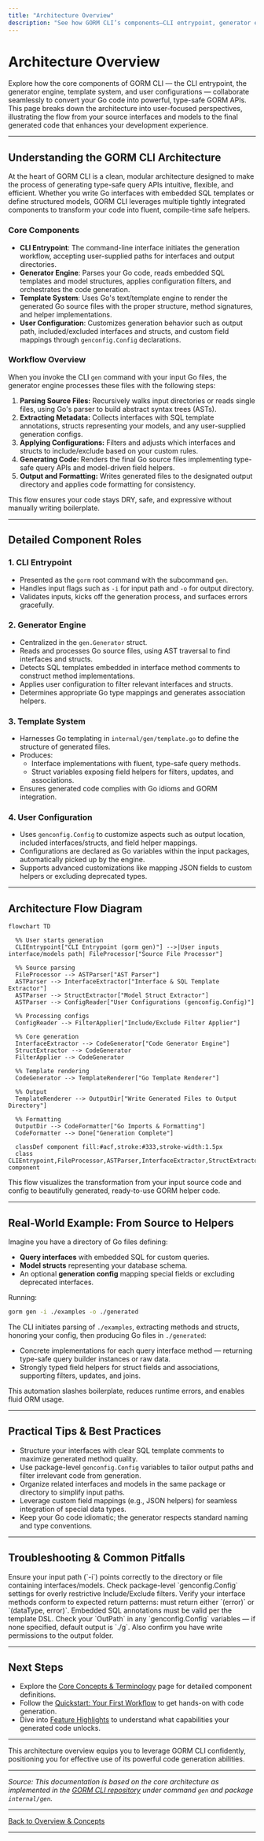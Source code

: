 ```yaml
---
title: "Architecture Overview"
description: "See how GORM CLI’s components—CLI entrypoint, generator engine, template system, and user configs—fit together to translate Go interfaces and models into powerful, type-safe APIs. Includes a mermaid diagram showing the flow from source code to generated helpers."
---
```


# Architecture Overview

Explore how the core components of GORM CLI — the CLI entrypoint, the generator engine, template system, and user configurations — collaborate seamlessly to convert your Go code into powerful, type-safe GORM APIs. This page breaks down the architecture into user-focused perspectives, illustrating the flow from your source interfaces and models to the final generated code that enhances your development experience.

---

## Understanding the GORM CLI Architecture

At the heart of GORM CLI is a clean, modular architecture designed to make the process of generating type-safe query APIs intuitive, flexible, and efficient. Whether you write Go interfaces with embedded SQL templates or define structured models, GORM CLI leverages multiple tightly integrated components to transform your code into fluent, compile-time safe helpers.

### Core Components

- **CLI Entrypoint**: The command-line interface initiates the generation workflow, accepting user-supplied paths for interfaces and output directories.
- **Generator Engine**: Parses your Go code, reads embedded SQL templates and model structures, applies configuration filters, and orchestrates the code generation.
- **Template System**: Uses Go's text/template engine to render the generated Go source files with the proper structure, method signatures, and helper implementations.
- **User Configuration**: Customizes generation behavior such as output path, included/excluded interfaces and structs, and custom field mappings through `genconfig.Config` declarations.

### Workflow Overview

When you invoke the CLI `gen` command with your input Go files, the generator engine processes these files with the following steps:

1. **Parsing Source Files:** Recursively walks input directories or reads single files, using Go's parser to build abstract syntax trees (ASTs).
2. **Extracting Metadata:** Collects interfaces with SQL template annotations, structs representing your models, and any user-supplied generation configs.
3. **Applying Configurations:** Filters and adjusts which interfaces and structs to include/exclude based on your custom rules.
4. **Generating Code:** Renders the final Go source files implementing type-safe query APIs and model-driven field helpers.
5. **Output and Formatting:** Writes generated files to the designated output directory and applies code formatting for consistency.

This flow ensures your code stays DRY, safe, and expressive without manually writing boilerplate.

---

## Detailed Component Roles

### 1. CLI Entrypoint

- Presented as the `gorm` root command with the subcommand `gen`.
- Handles input flags such as `-i` for input path and `-o` for output directory.
- Validates inputs, kicks off the generation process, and surfaces errors gracefully.

### 2. Generator Engine

- Centralized in the `gen.Generator` struct.
- Reads and processes Go source files, using AST traversal to find interfaces and structs.
- Detects SQL templates embedded in interface method comments to construct method implementations.
- Applies user configuration to filter relevant interfaces and structs.
- Determines appropriate Go type mappings and generates association helpers.

### 3. Template System

- Harnesses Go templating in `internal/gen/template.go` to define the structure of generated files.
- Produces:
  - Interface implementations with fluent, type-safe query methods.
  - Struct variables exposing field helpers for filters, updates, and associations.
- Ensures generated code complies with Go idioms and GORM integration.

### 4. User Configuration

- Uses `genconfig.Config` to customize aspects such as output location, included interfaces/structs, and field helper mappings.
- Configurations are declared as Go variables within the input packages, automatically picked up by the engine.
- Supports advanced customizations like mapping JSON fields to custom helpers or excluding deprecated types.

---

## Architecture Flow Diagram

```mermaid
flowchart TD

  %% User starts generation
  CLIEntrypoint["CLI Entrypoint (gorm gen)"] -->|User inputs interface/models path| FileProcessor["Source File Processor"]

  %% Source parsing
  FileProcessor --> ASTParser["AST Parser"]
  ASTParser --> InterfaceExtractor["Interface & SQL Template Extractor"]
  ASTParser --> StructExtractor["Model Struct Extractor"]
  ASTParser --> ConfigReader["User Configurations (genconfig.Config)"]

  %% Processing configs
  ConfigReader --> FilterApplier["Include/Exclude Filter Applier"]

  %% Core generation
  InterfaceExtractor --> CodeGenerator["Code Generator Engine"]
  StructExtractor --> CodeGenerator
  FilterApplier --> CodeGenerator

  %% Template rendering
  CodeGenerator --> TemplateRenderer["Go Template Renderer"]

  %% Output
  TemplateRenderer --> OutputDir["Write Generated Files to Output Directory"]

  %% Formatting
  OutputDir --> CodeFormatter["Go Imports & Formatting"]
  CodeFormatter --> Done["Generation Complete"]

  classDef component fill:#acf,stroke:#333,stroke-width:1.5px
  class CLIEntrypoint,FileProcessor,ASTParser,InterfaceExtractor,StructExtractor,ConfigReader,FilterApplier,CodeGenerator,TemplateRenderer,OutputDir,CodeFormatter,DONE component
```

This flow visualizes the transformation from your input source code and config to beautifully generated, ready-to-use GORM helper code.

---

## Real-World Example: From Source to Helpers

Imagine you have a directory of Go files defining:

- **Query interfaces** with embedded SQL for custom queries.
- **Model structs** representing your database schema.
- An optional **generation config** mapping special fields or excluding deprecated interfaces.

Running:

```bash
gorm gen -i ./examples -o ./generated
```

The CLI initiates parsing of `./examples`, extracting methods and structs, honoring your config, then producing Go files in `./generated`:

- Concrete implementations for each query interface method — returning type-safe query builder instances or raw data.
- Strongly typed field helpers for struct fields and associations, supporting filters, updates, and joins.

This automation slashes boilerplate, reduces runtime errors, and enables fluid ORM usage.

---

## Practical Tips & Best Practices

- Structure your interfaces with clear SQL template comments to maximize generated method quality.
- Use package-level `genconfig.Config` variables to tailor output paths and filter irrelevant code from generation.
- Organize related interfaces and models in the same package or directory to simplify input paths.
- Leverage custom field mappings (e.g., JSON helpers) for seamless integration of special data types.
- Keep your Go code idiomatic; the generator respects standard naming and type conventions.

---

## Troubleshooting & Common Pitfalls

<AccordionGroup title="Troubleshooting Common Issues with Architecture and Generation Workflow">
<Accordion title="Generated Files Missing or Empty">
Ensure your input path (`-i`) points correctly to the directory or file containing interfaces/models. Check package-level `genconfig.Config` settings for overly restrictive Include/Exclude filters.
</Accordion>
<Accordion title="Generation Errors About Method Return Types">
Verify your interface methods conform to expected return patterns: must return either `(error)` or `(dataType, error)`. Embedded SQL annotations must be valid per the template DSL.
</Accordion>
<Accordion title="Output Directory Not Respected">
Check your `OutPath` in any `genconfig.Config` variables — if none specified, default output is `./g`. Also confirm you have write permissions to the output folder.
</Accordion>
</AccordionGroup>

---

## Next Steps

- Explore the [Core Concepts & Terminology](overview/architecture-and-concepts/core-concepts-terminology) page for detailed component definitions.
- Follow the [Quickstart: Your First Workflow](overview/architecture-and-concepts/quickstart-workflow) to get hands-on with code generation.
- Dive into [Feature Highlights](overview/introduction-and-value/feature-highlights) to understand what capabilities your generated code unlocks.


---

This architecture overview equips you to leverage GORM CLI confidently, positioning you for effective use of its powerful code generation abilities.


---

_Source: This documentation is based on the core architecture as implemented in the [GORM CLI repository](https://github.com/go-gorm/cli/tree/main) under command `gen` and package `internal/gen`._

---

[Back to Overview & Concepts](../architecture-and-concepts/architecture-overview)

---

